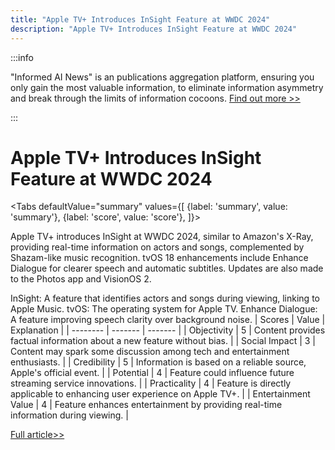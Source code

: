 ```yaml
---
title: "Apple TV+ Introduces InSight Feature at WWDC 2024"
description: "Apple TV+ Introduces InSight Feature at WWDC 2024"
---
```



:::info

"Informed AI News" is an publications aggregation platform, ensuring you only gain the most valuable information, to eliminate information asymmetry and break through the limits of information cocoons.  [Find out more >>](/docs/guides)

:::

# Apple TV+ Introduces InSight Feature at WWDC 2024


<Tabs
	defaultValue="summary"
	values={[
	{label: 'summary', value: 'summary'},
	{label: 'score', value: 'score'},
]}>
<TabItem value="summary">


Apple TV+ introduces InSight at WWDC 2024, similar to Amazon's X-Ray, providing real-time information on actors and songs, complemented by Shazam-like music recognition. tvOS 18 enhancements include Enhance Dialogue for clearer speech and automatic subtitles. Updates are also made to the Photos app and VisionOS 2.

InSight: A feature that identifies actors and songs during viewing, linking to Apple Music.
tvOS: The operating system for Apple TV.
Enhance Dialogue: A feature improving speech clarity over background noise.
</TabItem>
<TabItem value="score">
	| Scores     | Value   | Explanation |
	| -------- | ------- | ------- |
	| Objectivity  | 5    | Content provides factual information about a new feature without bias.    |
	| Social Impact | 3     | Content may spark some discussion among tech and entertainment enthusiasts.    |
	| Credibility    | 5    | Information is based on a reliable source, Apple's official event.    |
	| Potential    | 4    | Feature could influence future streaming service innovations.    |
	| Practicality    | 4    | Feature is directly applicable to enhancing user experience on Apple TV+.    |
	| Entertainment Value    | 4    | Feature enhances entertainment by providing real-time information during viewing.    |
</TabItem>
</Tabs>

[Full article>>](https://techcrunch.com/2024/06/10/apple-tv-insight-feature-wwdc-2024/)
